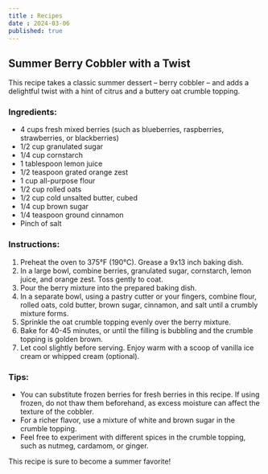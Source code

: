 ```yaml
---
title : Recipes
date : 2024-03-06
published: true
---
```


##  Summer Berry Cobbler with a Twist  ##

This recipe takes a classic summer dessert – berry cobbler – and adds a delightful twist with a hint of citrus and a buttery oat crumble topping. 

### Ingredients: ###

* 4 cups fresh mixed berries (such as blueberries, raspberries, strawberries, or blackberries)
* 1/2 cup granulated sugar
* 1/4 cup cornstarch
* 1 tablespoon lemon juice
* 1/2 teaspoon grated orange zest
* 1 cup all-purpose flour
* 1/2 cup rolled oats
* 1/2 cup cold unsalted butter, cubed
* 1/4 cup brown sugar
* 1/4 teaspoon ground cinnamon
* Pinch of salt

### Instructions: ###

1. Preheat the oven to 375°F (190°C). Grease a 9x13 inch baking dish.
2. In a large bowl, combine berries, granulated sugar, cornstarch, lemon juice, and orange zest. Toss gently to coat. 
3. Pour the berry mixture into the prepared baking dish.
4. In a separate bowl, using a pastry cutter or your fingers, combine flour, rolled oats, cold butter, brown sugar, cinnamon, and salt until a crumbly mixture forms.
5. Sprinkle the oat crumble topping evenly over the berry mixture.
6. Bake for 40-45 minutes, or until the filling is bubbling and the crumble topping is golden brown.
7. Let cool slightly before serving. Enjoy warm with a scoop of vanilla ice cream or whipped cream (optional).

### Tips: ###

* You can substitute frozen berries for fresh berries in this recipe. If using frozen, do not thaw them beforehand, as excess moisture can affect the texture of the cobbler.
* For a richer flavor, use a mixture of white and brown sugar in the crumble topping.
* Feel free to experiment with different spices in the crumble topping, such as nutmeg, cardamom, or ginger.


This recipe is sure to become a summer favorite! 
